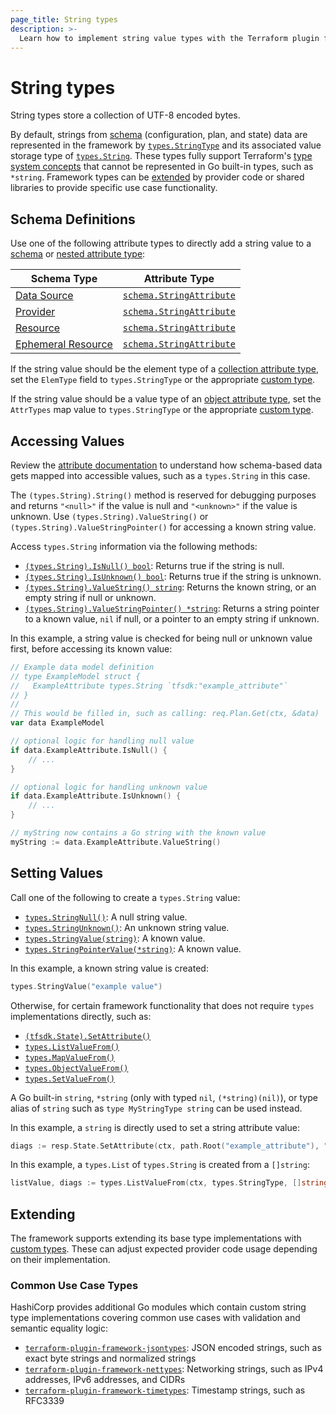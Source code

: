 ```yaml
---
page_title: String types
description: >-
  Learn how to implement string value types with the Terraform plugin framework.
---
```


# String types

String types store a collection of UTF-8 encoded bytes.

By default, strings from [schema](/terraform/plugin/framework/handling-data/schemas) (configuration, plan, and state) data are represented in the framework by [`types.StringType`](https://pkg.go.dev/github.com/hashicorp/terraform-plugin-framework/types#StringType) and its associated value storage type of [`types.String`](https://pkg.go.dev/github.com/hashicorp/terraform-plugin-framework/types#String). These types fully support Terraform's [type system concepts](/terraform/plugin/framework/handling-data/terraform-concepts) that cannot be represented in Go built-in types, such as `*string`. Framework types can be [extended](#extending) by provider code or shared libraries to provide specific use case functionality.

## Schema Definitions

Use one of the following attribute types to directly add a string value to a [schema](/terraform/plugin/framework/handling-data/schemas) or [nested attribute type](/terraform/plugin/framework/handling-data/attributes#nested-attribute-types):

| Schema Type | Attribute Type |
|-------------|----------------|
| [Data Source](/terraform/plugin/framework/data-sources) | [`schema.StringAttribute`](https://pkg.go.dev/github.com/hashicorp/terraform-plugin-framework/datasource/schema#StringAttribute) |
| [Provider](/terraform/plugin/framework/providers) | [`schema.StringAttribute`](https://pkg.go.dev/github.com/hashicorp/terraform-plugin-framework/provider/schema#StringAttribute) |
| [Resource](/terraform/plugin/framework/resources) | [`schema.StringAttribute`](https://pkg.go.dev/github.com/hashicorp/terraform-plugin-framework/resource/schema#StringAttribute) |
| [Ephemeral Resource](/terraform/plugin/framework/ephemeral-resources) | [`schema.StringAttribute`](https://pkg.go.dev/github.com/hashicorp/terraform-plugin-framework/ephemeral/schema#StringAttribute) |

If the string value should be the element type of a [collection attribute type](/terraform/plugin/framework/handling-data/attributes#collection-attribute-types), set the `ElemType` field to `types.StringType` or the appropriate [custom type](#extending).

If the string value should be a value type of an [object attribute type](/terraform/plugin/framework/handling-data/attributes#object-attribute-type), set the `AttrTypes` map value to `types.StringType` or the appropriate [custom type](#extending).

## Accessing Values

<Tip>

Review the [attribute documentation](/terraform/plugin/framework/handling-data/attributes/string#accessing-values) to understand how schema-based data gets mapped into accessible values, such as a `types.String` in this case.

</Tip>

<Note>

The `(types.String).String()` method is reserved for debugging purposes and returns `"<null>"` if the value is null and `"<unknown>"` if the value is unknown. Use `(types.String).ValueString()` or `(types.String).ValueStringPointer()` for accessing a known string value.

</Note>

Access `types.String` information via the following methods:

* [`(types.String).IsNull() bool`](https://pkg.go.dev/github.com/hashicorp/terraform-plugin-framework/types/basetypes#StringValue.IsNull): Returns true if the string is null.
* [`(types.String).IsUnknown() bool`](https://pkg.go.dev/github.com/hashicorp/terraform-plugin-framework/types/basetypes#StringValue.IsUnknown): Returns true if the string is unknown.
* [`(types.String).ValueString() string`](https://pkg.go.dev/github.com/hashicorp/terraform-plugin-framework/types/basetypes#StringValue.ValueString): Returns the known string, or an empty string if null or unknown.
* [`(types.String).ValueStringPointer() *string`](https://pkg.go.dev/github.com/hashicorp/terraform-plugin-framework/types/basetypes#StringValue.ValueStringPointer): Returns a string pointer to a known value, `nil` if null, or a pointer to an empty string if unknown.

In this example, a string value is checked for being null or unknown value first, before accessing its known value:

```go
// Example data model definition
// type ExampleModel struct {
//   ExampleAttribute types.String `tfsdk:"example_attribute"`
// }
//
// This would be filled in, such as calling: req.Plan.Get(ctx, &data)
var data ExampleModel

// optional logic for handling null value
if data.ExampleAttribute.IsNull() {
    // ...
}

// optional logic for handling unknown value
if data.ExampleAttribute.IsUnknown() {
    // ...
}

// myString now contains a Go string with the known value
myString := data.ExampleAttribute.ValueString()
```

## Setting Values

Call one of the following to create a `types.String` value:

* [`types.StringNull()`](https://pkg.go.dev/github.com/hashicorp/terraform-plugin-framework/types#StringNull): A null string value.
* [`types.StringUnknown()`](https://pkg.go.dev/github.com/hashicorp/terraform-plugin-framework/types#StringUnknown): An unknown string value.
* [`types.StringValue(string)`](https://pkg.go.dev/github.com/hashicorp/terraform-plugin-framework/types#StringValue): A known value.
* [`types.StringPointerValue(*string)`](https://pkg.go.dev/github.com/hashicorp/terraform-plugin-framework/types#StringPointerValue): A known value.

In this example, a known string value is created:

```go
types.StringValue("example value")
```

Otherwise, for certain framework functionality that does not require `types` implementations directly, such as:

* [`(tfsdk.State).SetAttribute()`](https://pkg.go.dev/github.com/hashicorp/terraform-plugin-framework/tfsdk#State.SetAttribute)
* [`types.ListValueFrom()`](https://pkg.go.dev/github.com/hashicorp/terraform-plugin-framework/types#ListValueFrom)
* [`types.MapValueFrom()`](https://pkg.go.dev/github.com/hashicorp/terraform-plugin-framework/types#MapValueFrom)
* [`types.ObjectValueFrom()`](https://pkg.go.dev/github.com/hashicorp/terraform-plugin-framework/types#ObjectValueFrom)
* [`types.SetValueFrom()`](https://pkg.go.dev/github.com/hashicorp/terraform-plugin-framework/types#SetValueFrom)

A Go built-in `string`, `*string` (only with typed `nil`, `(*string)(nil)`), or type alias of `string` such as `type MyStringType string` can be used instead.

In this example, a `string` is directly used to set a string attribute value:

```go
diags := resp.State.SetAttribute(ctx, path.Root("example_attribute"), "example value")
```

In this example, a `types.List` of `types.String` is created from a `[]string`:

```go
listValue, diags := types.ListValueFrom(ctx, types.StringType, []string{"value one", "value two"})
```

## Extending

The framework supports extending its base type implementations with [custom types](/terraform/plugin/framework/handling-data/types/custom). These can adjust expected provider code usage depending on their implementation.

### Common Use Case Types

HashiCorp provides additional Go modules which contain custom string type implementations covering common use cases with validation and semantic equality logic:

* [`terraform-plugin-framework-jsontypes`](https://pkg.go.dev/github.com/hashicorp/terraform-plugin-framework-jsontypes): JSON encoded strings, such as exact byte strings and normalized strings
* [`terraform-plugin-framework-nettypes`](https://pkg.go.dev/github.com/hashicorp/terraform-plugin-framework-nettypes): Networking strings, such as IPv4 addresses, IPv6 addresses, and CIDRs
* [`terraform-plugin-framework-timetypes`](https://pkg.go.dev/github.com/hashicorp/terraform-plugin-framework-timetypes): Timestamp strings, such as RFC3339
